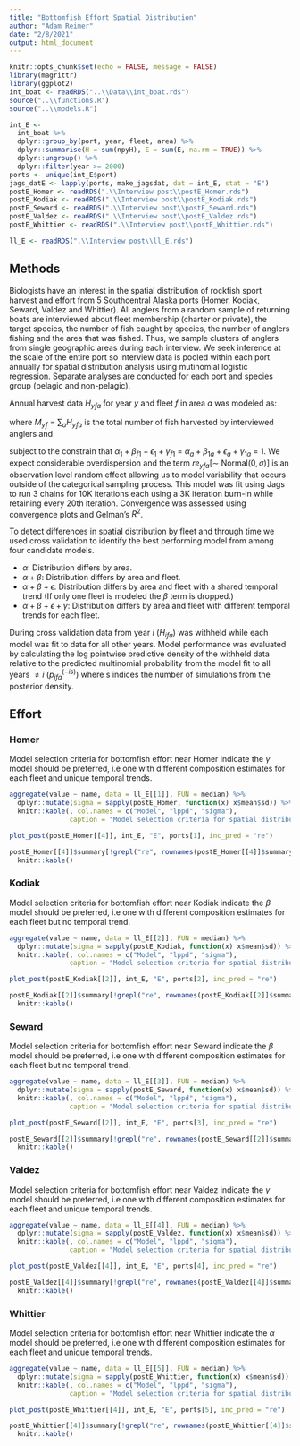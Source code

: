 ```yaml
---
title: "Bottomfish Effort Spatial Distribution"
author: "Adam Reimer"
date: "2/8/2021"
output: html_document
---
```


```r
knitr::opts_chunk$set(echo = FALSE, message = FALSE)
library(magrittr)
library(ggplot2)
int_boat <- readRDS("..\\Data\\int_boat.rds")
source("..\\functions.R")
source("..\\models.R")

int_E <- 
  int_boat %>%
  dplyr::group_by(port, year, fleet, area) %>%
  dplyr::summarise(H = sum(npyH), E = sum(E, na.rm = TRUE)) %>%
  dplyr::ungroup() %>%
  dplyr::filter(year >= 2000)
ports <- unique(int_E$port)
jags_datE <- lapply(ports, make_jagsdat, dat = int_E, stat = "E")
postE_Homer <- readRDS(".\\Interview post\\postE_Homer.rds")
postE_Kodiak <- readRDS(".\\Interview post\\postE_Kodiak.rds")
postE_Seward <- readRDS(".\\Interview post\\postE_Seward.rds")
postE_Valdez <- readRDS(".\\Interview post\\postE_Valdez.rds")
postE_Whittier <- readRDS(".\\Interview post\\postE_Whittier.rds")

ll_E <- readRDS(".\\Interview post\\ll_E.rds")
```

## Methods

Biologists have an interest in the spatial distribution of rockfish sport harvest and effort from 5 Southcentral Alaska ports (Homer, Kodiak, Seward, Valdez and Whittier). All anglers from a random sample of returning boats are interviewed about fleet membership (charter or private), the target species, the number of fish caught by species, the number of anglers fishing and the area that was fished. Thus, we sample clusters of anglers from single geographic areas during each interview. We seek inference at the scale of the entire port so interview data is pooled  within each port annually for spatial distribution analysis using mutinomial logistic regression. Separate analyses are conducted for each port and species group (pelagic and non-pelagic).   

Annual harvest data $H_{yfa}$ for year $y$ and fleet $f$ in area $a$ was modeled as:

\begin{equation}
H_{yfa}~\sim~\textrm{Multinomial}(p_{yfa}, M_{yf})
\end{equation}

where $M_{yf}~=~\sum_{a}H_{yfa}$ is the total number of fish harvested by interviewed anglers and 

\begin{align*}
p_{yfa} & ~=~\frac{\phi_{yfa}}{\sum_{a}\phi_{yfa}}\\
\log(\phi_{yfa}) & ~=~\alpha_a + \beta_{fa} + \epsilon_{a}*y + \gamma_{fa}*y + re_{yfa}
\end{align*}

subject to the constrain that $\alpha_1 + \beta_{f1} + \epsilon_{1} + \gamma_{f1}~=~\alpha_a + \beta_{1a} + \epsilon_{a} + \gamma_{1a}~=~1$. We expect considerable overdispersion and the term $re_{yfa} [\sim~\textrm{Normal}(0, \sigma)]$ is an observation level random effect allowing us to model variability that occurs outside of the categorical sampling process. This model was fit using Jags to run 3 chains for 10K iterations each using a 3K iteration burn-in while retaining every 20th iteration. Convergence was assessed using convergence plots and Gelman's $R^2$.  

To detect differences in spatial distribution by fleet and through time we used cross validation to identify the best performing model from among four candidate models.  
  
* $\alpha$: Distribution differs by area.  
* $\alpha + \beta$: Distribution differs by area and fleet.  
* $\alpha + \beta + \epsilon$: Distribution differs by area and fleet with a shared temporal trend (If only one fleet is modeled the $\beta$ term is dropped.)
* $\alpha + \beta + \epsilon + \gamma$: Distribution differs by area and fleet with different temporal trends for each fleet.
  
During cross validation data from year $i$ ($H_{ifa}$) was withheld while each model was fit to data for all other years. Model performance was evaluated by calculating the log pointwise predictive density of the withheld data relative to the predicted multinomial probability from the model fit to all years $\ne i$ ($p_{ifa}^{(-is)}$) where s indices the number of simulations from the posterior density.

\begin{equation}
lppd~=~\sum\limits_{y}^{Y_(y \neq i)}\left[\frac{1}{S}\sum\limits_{s}^{S}\sum\limits_{f}^{2}\frac{M_{yf}!}{\prod_a H_{yfa}!}\prod_a p_{yfa}^{(-is)}\right]
\end{equation}

## Effort
### Homer

Model selection criteria for bottomfish effort near Homer indicate the $\gamma$ model should be preferred, i.e one with different composition estimates for each fleet and unique temporal trends.
  
```r
aggregate(value ~ name, data = ll_E[[1]], FUN = median) %>%
  dplyr::mutate(sigma = sapply(postE_Homer, function(x) x$mean$sd)) %>%
  knitr::kable(, col.names = c("Model", "lppd", "sigma"),
               caption = "Model selection criteria for spatial distribution of bottomfish effort out of Homer, 2000-2019")
```

```r
plot_post(postE_Homer[[4]], int_E, "E", ports[1], inc_pred = "re")
```
  
```r
postE_Homer[[4]]$summary[!grepl("re", rownames(postE_Homer[[4]]$summary)), c("mean", "sd", "2.5%", "97.5%", "Rhat", "n.eff")] %>%
  knitr::kable()
```
  
### Kodiak

Model selection criteria for bottomfish effort near Kodiak indicate the $\beta$ model should be preferred, i.e one with different composition estimates for each fleet but no temporal trend.
  
```r
aggregate(value ~ name, data = ll_E[[2]], FUN = median) %>%
  dplyr::mutate(sigma = sapply(postE_Kodiak, function(x) x$mean$sd)) %>%
  knitr::kable(, col.names = c("Model", "lppd", "sigma"),
               caption = "Model selection criteria for spatial distribution of bottomfish effort out of Kodiak, 2000-2019")
```

```r
plot_post(postE_Kodiak[[2]], int_E, "E", ports[2], inc_pred = "re")
```
  
```r
postE_Kodiak[[2]]$summary[!grepl("re", rownames(postE_Kodiak[[2]]$summary)), c("mean", "sd", "2.5%", "97.5%", "Rhat", "n.eff")] %>%
  knitr::kable()
```
  
### Seward

Model selection criteria for bottomfish effort near Seward indicate the $\beta$ model should be preferred, i.e one with different composition estimates for each fleet but no temporal trend.
  
```r
aggregate(value ~ name, data = ll_E[[3]], FUN = median) %>%
  dplyr::mutate(sigma = sapply(postE_Seward, function(x) x$mean$sd)) %>%
  knitr::kable(, col.names = c("Model", "lppd", "sigma"),
               caption = "Model selection criteria for spatial distribution of bottomfish effort out of Seward, 2000-2019")
```

```r
plot_post(postE_Seward[[2]], int_E, "E", ports[3], inc_pred = "re")
```
  
```r
postE_Seward[[2]]$summary[!grepl("re", rownames(postE_Seward[[2]]$summary)), c("mean", "sd", "2.5%", "97.5%", "Rhat", "n.eff")] %>%
  knitr::kable()
```
  
### Valdez

Model selection criteria for bottomfish effort near Valdez indicate the $\gamma$ model should be preferred, i.e one with different composition estimates for each fleet and unique temporal trends.
  
```r
aggregate(value ~ name, data = ll_E[[4]], FUN = median) %>%
  dplyr::mutate(sigma = sapply(postE_Valdez, function(x) x$mean$sd)) %>%
  knitr::kable(, col.names = c("Model", "lppd", "sigma"),
               caption = "Model selection criteria for spatial distribution of bottomfish effort out of Valdez, 2000-2019")
```

```r
plot_post(postE_Valdez[[4]], int_E, "E", ports[4], inc_pred = "re")
```
  
```r
postE_Valdez[[4]]$summary[!grepl("re", rownames(postE_Valdez[[4]]$summary)), c("mean", "sd", "2.5%", "97.5%", "Rhat", "n.eff")] %>%
  knitr::kable()
```
  
### Whittier

Model selection criteria for bottomfish effort near Whittier indicate the $\alpha$ model should be preferred, i.e one with different composition estimates for each fleet and unique temporal trends.
  
```r
aggregate(value ~ name, data = ll_E[[5]], FUN = median) %>%
  dplyr::mutate(sigma = sapply(postE_Whittier, function(x) x$mean$sd)) %>%
  knitr::kable(, col.names = c("Model", "lppd", "sigma"),
               caption = "Model selection criteria for spatial distribution of bottomfish effort out of Whittier, 2000-2019")
```

```r
plot_post(postE_Whittier[[4]], int_E, "E", ports[5], inc_pred = "re")
```
  
```r
postE_Whittier[[4]]$summary[!grepl("re", rownames(postE_Whittier[[4]]$summary)), c("mean", "sd", "2.5%", "97.5%", "Rhat", "n.eff")] %>%
  knitr::kable()
```
  